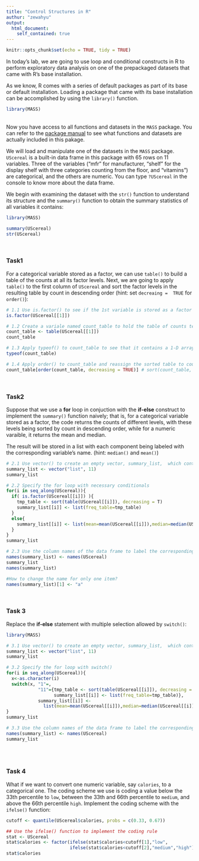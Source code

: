 ---
title: "Control Structures in R"
authur: "zewahyu"
output:
  html_document:
    self_contained: true
---

```{r setup, include=FALSE}
knitr::opts_chunk$set(echo = TRUE, tidy = TRUE)

```


In today's lab, we are going to use loop and conditional constructs in R to perform exploratory data analysis on one of the prepackaged datasets that came with R's base installation.


As we know, R comes with a series of default packages as part of its base or default installation. Loading a package that came with its base installation can be accomplished by using the `library()` function. 
 
```{r ex="data_import", type="sample-code"}
library(MASS)
```

<Br>
Now you have access to all functions and datasets in the `MASS` package. You can refer to the [package manual](https://cran.r-project.org/web/packages/MASS/) to see what functions and datasets are actually included in this pakage.


We will load and manipulate one of the datasets in the `MASS` package. `UScereal` is a built-in data frame in this package with 65 rows on 11 variables. Three of the variables ("mfr" for manufacturer, "shelf" for the display shelf with three categories counting from the floor, and "vitamins") are categorical, and the others are numeric. You can type `?UScereal` in the console to know more about the data frame.

We begin with examining the dataset with the `str()` function to understand its structure and the `summary()` function to obtain the summary statistics of all variables it contains:

```{r ex="data_summary", type="pre-exercise-code"}
library(MASS)
```

```{r ex="data_summary", type="sample-code", height="600"}
summary(UScereal)
str(UScereal)
```
<br>

### Task1 

For a categorical variable stored as a factor, we can use `table()` to build a table of the counts at all its factor levels. Next, we are going to apply `table()` to the first column of `UScereal` and sort the factor levels in the resulting table by count in descending order (hint: set `decreaing =  TRUE` for `order()`):   

```{r Task1, type="sample-code", height="600", echo=FALSE}

# 1.1 Use is.factor() to see if the 1st variable is stored as a factor in UScereal
is.factor(UScereal[[1]])

# 1.2 Create a variale named count_table to hold the table of counts temporarily for sorting 
count_table <- table(UScereal[[1]])
count_table

# 1.3 Apply typeof() to count_table to see that it contains a 1-D array of integer values
typeof(count_table)

# 1.4 Apply order() to count_table and reassign the sorted table to count_table
count_table[order(count_table, decreasing = TRUE)] # sort(count_table, decreasing = T)
```
<br>

### Task2

Suppose that we use a **for** loop in conjuction with the **if-else** construct to implement the `summary()` function naively; that is, for a categorical variable stored as a factor, the code returns the counts of different levels, with these levels being sorted by count in descending order, while for a numeric varaible, it returns the mean and median.

The result will be stored in a list with each component being labeled with the corresponding variable's name. (hint: `median()` and `mean()`)

```{r Task2, type="sample-code", height="600", echo=FALSE}


# 2.1 Use vector() to create an empty vector, summary_list,  which contains the same number of the elements as that of columns in UScereal and whose elements are lists.
summary_list <- vector("list", 11)
summary_list

# 2.2 Specify the for loop with necessary conditionals
for(i in seq_along(UScereal)){
  if( is.factor(UScereal[[i]]) ){
    tmp_table <- sort(table(UScereal[[i]]), decreasing = T)
    summary_list[[i]] <- list(freq_table=tmp_table)
  }
  else{
    summary_list[[i]] <- list(mean=mean(UScereal[[i]]),median=median(UScereal[[i]]))
  }
}
summary_list

# 2.3 Use the column names of the data frame to label the corresponding components in summary_list
names(summary_list) <- names(UScereal)
summary_list
names(summary_list)

#How to change the name for only one item?
names(summary_list)[1] <- "a"

```
<br>

### Task 3

Replace the **if-else** statement with multiple selection allowed by `switch()`:

```{r ex="exercise-3", type="pre-exercise-code"}
library(MASS)
```

```{r Task3, type="sample-code", height="600", echo=FALSE}

# 3.1 Use vector() to create an empty vector, summary_list,  which contains the same number of the elements as that of columns in UScereal and whose elements are lists.
summary_list <- vector("list", 11)
summary_list

# 3.2 Specify the for loop with switch()
for(i in seq_along(UScereal)){
  x<-as.character(i)
  switch(x, "1"=,
            "11"={tmp_table <- sort(table(UScereal[[i]]), decreasing = T)
                  summary_list[[i]] <- list(freq_table=tmp_table)},
            summary_list[[i]] <-
              list(mean=mean(UScereal[[i]]),median=median(UScereal[[i]])) )
}
summary_list

# 3.3 Use the column names of the data frame to label the corresponding components in summary_list
names(summary_list) <- names(UScereal)
summary_list
  
```
<br>

### Task 4

What if we want to convert one numeric variable, say `calories`, to a categorical one. The coding scheme we use is coding a value below the 33th percentile to `low`, between the 33th and 66th percentile to `medium`, and above the 66th percentile `high`. Implement the coding scheme with the `ifelse()` function:


```{r ex="exercise-4", type="pre-exercise-code"}
cutoff <- quantile(UScereal$calories, probs = c(0.33, 0.67))

```

```{r Task4, type="sample-code", height="600", echo=FALSE}


## Use the ifelse() function to implement the coding rule
stat <- UScereal
stat$calories <- factor(ifelse(stat$calories<cutoff[1],"low",
                        ifelse(stat$calories<cutoff[2],"medium","high")))
stat$calories
```
